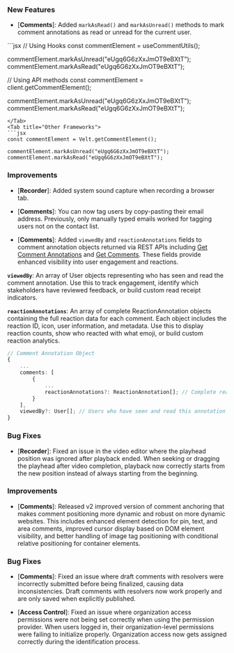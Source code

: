 <Update label="4.5.6-beta.17" description="October 17, 2025">

### New Features

- [**Comments**]: Added `markAsRead()` and `markAsUnread()` methods to mark comment annotations as read or unread for the current user.

<Tabs>
<Tab title="React / Next.js">
```jsx
// Using Hooks
const commentElement = useCommentUtils();

commentElement.markAsUnread("eUgq6G6zXxJmOT9eBXtT");
commentElement.markAsRead("eUgq6G6zXxJmOT9eBXtT");

// Using API methods
const commentElement = client.getCommentElement();

commentElement.markAsUnread("eUgq6G6zXxJmOT9eBXtT");
commentElement.markAsRead("eUgq6G6zXxJmOT9eBXtT");
```
</Tab>
<Tab title="Other Frameworks">
```jsx
const commentElement = Velt.getCommentElement();

commentElement.markAsUnread("eUgq6G6zXxJmOT9eBXtT");
commentElement.markAsRead("eUgq6G6zXxJmOT9eBXtT");
```
</Tab>
</Tabs>

### Improvements

- [**Recorder**]: Added system sound capture when recording a browser tab.

- [**Comments**]: You can now tag users by copy-pasting their email address. Previously, only manually typed emails worked for tagging users not on the contact list.

- [**Comments**]: Added `viewedBy` and `reactionAnnotations` fields to comment annotation objects returned via REST APIs including [Get Comment Annotations](/api-reference/rest-apis/v2/comments-feature/comment-annotations/get-comment-annotations-v2) and [Get Comments](/api-reference/rest-apis/v2/comments-feature/comments/get-comments). These fields provide enhanced visibility into user engagement and reactions.

**`viewedBy`**: An array of User objects representing who has seen and read the comment annotation. Use this to track engagement, identify which stakeholders have reviewed feedback, or build custom read receipt indicators.

**`reactionAnnotations`**: An array of complete ReactionAnnotation objects containing the full reaction data for each comment. Each object includes the reaction ID, icon, user information, and metadata. Use this to display reaction counts, show who reacted with what emoji, or build custom reaction analytics.

```typescript
// Comment Annotation Object
{
    ...
    comments: [
        {
            ...
            reactionAnnotations?: ReactionAnnotation[]; // Complete reaction objects with full details
        }
    ],
    viewedBy?: User[]; // Users who have seen and read this annotation
}
```

### Bug Fixes

- [**Recorder**]: Fixed an issue in the video editor where the playhead position was ignored after playback ended. When seeking or dragging the playhead after video completion, playback now correctly starts from the new position instead of always starting from the beginning.

</Update>


<Update label="4.5.6-beta.16" description="October 17, 2025">

### Improvements

- [**Comments**]: Released v2 improved version of comment anchoring that makes comment positioning more dynamic and robust on more dynamic websites. This includes enhanced element detection for pin, text, and area comments, improved cursor display based on DOM element visibility, and better handling of image tag positioning with conditional relative positioning for container elements.

</Update>


<Update label="4.5.6-beta.15" description="October 16, 2025">

### Bug Fixes

- [**Comments**]: Fixed an issue where draft comments with resolvers were incorrectly submitted before being finalized, causing data inconsistencies. Draft comments with resolvers now work properly and are only saved when explicitly published.

- [**Access Control**]: Fixed an issue where organization access permissions were not being set correctly when using the permission provider. When users logged in, their organization-level permissions were failing to initialize properly. Organization access now gets assigned correctly during the identification process.

</Update>
